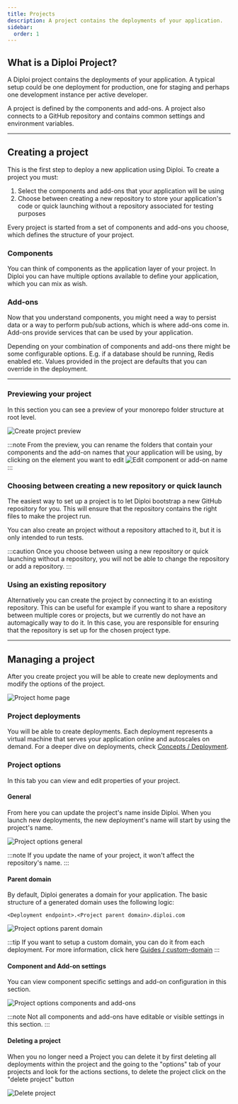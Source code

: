 ```yaml
---
title: Projects
description: A project contains the deployments of your application.
sidebar:
  order: 1
---
```



## What is a Diploi Project?

A Diploi project contains the deployments of your application. A typical setup could be one deployment for production, one for staging and perhaps one development instance per active developer.

A project is defined by the components and add-ons. A project also connects to a GitHub repository and contains common settings and environment variables.

***

## Creating a project

This is the first step to deploy a new application using Diploi. To create a project you must:

1. Select the components and add-ons that your application will be using
2. Choose between creating a new repository to store your application's code or quick launching without a repository associated for testing purposes

Every project is started from a set of components and add-ons you choose, which defines the structure of your project.

### Components

You can think of components as the application layer of your project. In Diploi you can have multiple options available to define your application, which you can mix as wish.

<ComponentList/>

### Add-ons

Now that you understand components, you might need a way to persist data or a way to perform pub/sub actions, which is where add-ons come in. Add-ons provide services that can be used by your application.

<AddonList/>

Depending on your combination of components and add-ons there might be some configurable options. E.g. if a database should be running, Redis enabled etc. Values provided in the project are defaults that you can override in the deployment.

***

### Previewing your project

In this section you can see a preview of your monorepo folder structure at root level.

![Create project preview](../../../assets/CreateProjectPreview.png)

:::note
From the preview, you can rename the folders that contain your components and the add-on names that your application will be using, by clicking on the element you want to edit
![Edit component or add-on name](../../../assets/CreateProjectEditNames.png)
:::

### Choosing between creating a new repository or quick launch

The easiest way to set up a project is to let Diploi bootstrap a new GitHub repository for
you. This will ensure that the repository contains the right files to make the project run.

You can also create an project without a repository attached to it, but it is only intended to run tests.

:::caution
Once you choose between using a new repository or quick launching without a repository, you will not be able to change the repository or add a repository.
:::

### Using an existing repository

Alternatively you can create the project by connecting it to an existing repository. This can be
useful for example if you want to share a repository between multiple cores or projects, but we currently do not have an automagically way to do it. In this case, you are responsible for ensuring that the repository is set up for the chosen project type.

***

## Managing a project

After you create project you will be able to create new deployments and modify the options of the project.

![Project home page](../../../assets/ProjectHomePage.png)

### Project deployments

You will be able to create deployments. Each deployment represents a virtual machine that serves your application online and autoscales on demand. For a deeper dive on deployments, check [Concepts / Deployment](/concepts/deployment/).

### Project options

In this tab you can view and edit properties of your project.

#### General

From here you can update the project's name inside Diploi. When you launch new deployments, the new deployment's name will start by using the project's name.

![Project options general](../../../assets/ProjectOptionsGeneral.png)

:::note
If you update the name of your project, it won't affect the repository's name.
:::

#### Parent domain

By default, Diploi generates a domain for your application. The basic structure of a generated domain uses the following logic:

```
<Deployment endpoint>.<Project parent domain>.diploi.com
```

![Project options parent domain](../../../assets/ProjectOptionsDomain.png)

:::tip
If you want to setup a custom domain, you can do it from each deployment. For more information, click here [Guides / custom-domain](/guides/custom-domain/)
:::

#### Component and Add-on settings

You can view component specific settings and add-on configuration in this section.

![Project options components and add-ons](../../../assets/ProjectOptionsComponentsAndAddons.png)

:::note
Not all components and add-ons have editable or visible settings in this section.
:::

#### Deleting a project

When you no longer need a Project you can delete it by first deleting all deployments within the project and the going to the "options" tab of your projects and look for the actions sections, to delete the project click on the "delete project" button

![Delete project](../../../assets/DeleteProject.png)


